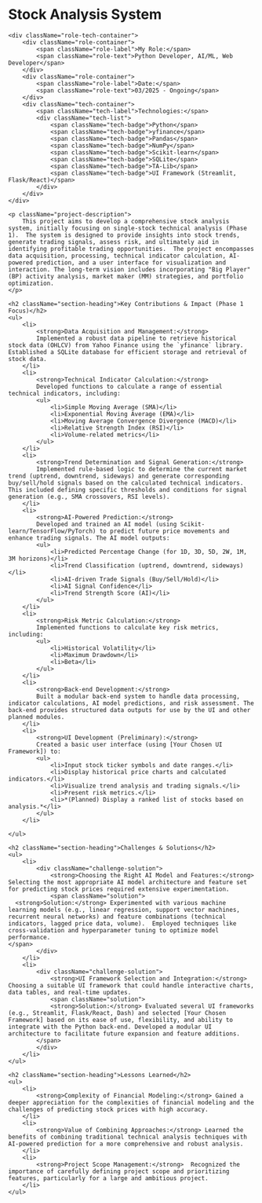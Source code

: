 <h1 className="text-4xl font-bold mb-8">Stock Analysis System</h1>

<div className="project-container">

    <div className="role-tech-container">
        <div className="role-container">
            <span className="role-label">My Role:</span>
            <span className="role-text">Python Developer, AI/ML, Web Developer</span>
        </div>
        <div className="role-container">
            <span className="role-label">Date:</span>
            <span className="role-text">03/2025 - Ongoing</span>
        </div>
        <div className="tech-container">
            <span className="tech-label">Technologies:</span>
            <div className="tech-list">
                <span className="tech-badge">Python</span>
                <span className="tech-badge">yfinance</span>
                <span className="tech-badge">Pandas</span>
                <span className="tech-badge">NumPy</span>
                <span className="tech-badge">Scikit-learn</span>
                <span className="tech-badge">SQLite</span>
                <span className="tech-badge">TA-Lib</span>
                <span className="tech-badge">UI Framework (Streamlit, Flask/React)</span>
            </div>
        </div>
    </div>

    <p className="project-description">
        This project aims to develop a comprehensive stock analysis system, initially focusing on single-stock technical analysis (Phase 1).  The system is designed to provide insights into stock trends, generate trading signals, assess risk, and ultimately aid in identifying profitable trading opportunities.  The project encompasses data acquisition, processing, technical indicator calculation, AI-powered prediction, and a user interface for visualization and interaction. The long-term vision includes incorporating "Big Player" (BP) activity analysis, market maker (MM) strategies, and portfolio optimization.
    </p>

    <h2 className="section-heading">Key Contributions & Impact (Phase 1 Focus)</h2>
    <ul>
        <li>
            <strong>Data Acquisition and Management:</strong>
            Implemented a robust data pipeline to retrieve historical stock data (OHLCV) from Yahoo Finance using the `yfinance` library.  Established a SQLite database for efficient storage and retrieval of stock data.
        </li>
        <li>
            <strong>Technical Indicator Calculation:</strong>
            Developed functions to calculate a range of essential technical indicators, including:
            <ul>
                <li>Simple Moving Average (SMA)</li>
                <li>Exponential Moving Average (EMA)</li>
                <li>Moving Average Convergence Divergence (MACD)</li>
                <li>Relative Strength Index (RSI)</li>
                <li>Volume-related metrics</li>
            </ul>
        </li>
        <li>
            <strong>Trend Determination and Signal Generation:</strong>
            Implemented rule-based logic to determine the current market trend (uptrend, downtrend, sideways) and generate corresponding buy/sell/hold signals based on the calculated technical indicators.  This included defining specific thresholds and conditions for signal generation (e.g., SMA crossovers, RSI levels).
        </li>
        <li>
            <strong>AI-Powered Prediction:</strong>
            Developed and trained an AI model (using Scikit-learn/TensorFlow/PyTorch) to predict future price movements and enhance trading signals. The AI model outputs:
            <ul>
                <li>Predicted Percentage Change (for 1D, 3D, 5D, 2W, 1M, 3M horizons)</li>
                <li>Trend Classification (uptrend, downtrend, sideways)</li>
                <li>AI-driven Trade Signals (Buy/Sell/Hold)</li>
                <li>AI Signal Confidence</li>
                <li>Trend Strength Score (AI)</li>
            </ul>
        </li>
        <li>
            <strong>Risk Metric Calculation:</strong>
            Implemented functions to calculate key risk metrics, including:
            <ul>
                <li>Historical Volatility</li>
                <li>Maximum Drawdown</li>
                <li>Beta</li>
            </ul>
        </li>
        <li>
            <strong>Back-end Development:</strong>
            Built a modular back-end system to handle data processing, indicator calculations, AI model predictions, and risk assessment. The back-end provides structured data outputs for use by the UI and other planned modules.
        </li>
        <li>
            <strong>UI Development (Preliminary):</strong>
            Created a basic user interface (using [Your Chosen UI Framework]) to:
            <ul>
                <li>Input stock ticker symbols and date ranges.</li>
                <li>Display historical price charts and calculated indicators.</li>
                <li>Visualize trend analysis and trading signals.</li>
                <li>Present risk metrics.</li>
                <li>*(Planned) Display a ranked list of stocks based on analysis.*</li>
            </ul>
        </li>

    </ul>

    <h2 className="section-heading">Challenges & Solutions</h2>
    <ul>
        <li>
            <div className="challenge-solution">
                <strong>Choosing the Right AI Model and Features:</strong> Selecting the most appropriate AI model architecture and feature set for predicting stock prices required extensive experimentation.
                <span className="solution">
      <strong>Solution:</strong> Experimented with various machine learning models (e.g., linear regression, support vector machines, recurrent neural networks) and feature combinations (technical indicators, lagged price data, volume).  Employed techniques like cross-validation and hyperparameter tuning to optimize model performance.
    </span>
            </div>
        </li>
        <li>
            <div className="challenge-solution">
                <strong>UI Framework Selection and Integration:</strong> Choosing a suitable UI framework that could handle interactive charts, data tables, and real-time updates.
                <span className="solution">
                <strong>Solution:</strong> Evaluated several UI frameworks (e.g., Streamlit, Flask/React, Dash) and selected [Your Chosen Framework] based on its ease of use, flexibility, and ability to integrate with the Python back-end. Developed a modular UI architecture to facilitate future expansion and feature additions.
            </span>
            </div>
        </li>
    </ul>

    <h2 className="section-heading">Lessons Learned</h2>
    <ul>
        <li>
            <strong>Complexity of Financial Modeling:</strong> Gained a deeper appreciation for the complexities of financial modeling and the challenges of predicting stock prices with high accuracy.
        </li>
        <li>
            <strong>Value of Combining Approaches:</strong> Learned the benefits of combining traditional technical analysis techniques with AI-powered prediction for a more comprehensive and robust analysis.
        </li>
        <li>
            <strong>Project Scope Management:</strong>  Recognized the importance of carefully defining project scope and prioritizing features, particularly for a large and ambitious project.
        </li>
    </ul>

</div>